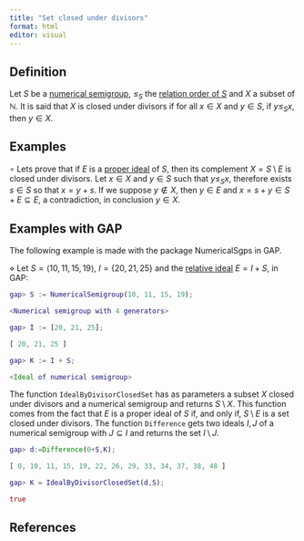 ```yaml
---
title: "Set closed under divisors"
format: html
editor: visual
---
```


## Definition

Let $S$ be a [numerical semigroup](./Basic-concepts/Numerical-semigroup.qmd), $\le_S$ the [relation order of $S$](./Basic-concepts/Relation-order-NS.qmd) and $X$ a subset of $\mathbb{N}$. It is said that $X$ is closed under divisors if for all $x \in X$ and $y \in S$, if $y \le_S x$, then $y \in X$.

## Examples

$\circ$ Lets prove that if $E$ is a [proper ideal](Proper-ideal.qmd) of $S$, then its complement $X = S \setminus E$ is closed under divisors. Let $x \in X$ and $y \in S$ such that $y \le_S x$, therefore exists $s \in S$ so that $x = y + s$. If we suppose $y \not \in X$, then $y \in E$ and $x = s + y \in S + E \subseteq E$, a contradiction, in conclusion $y \in X$.

## Examples with GAP

The following example is made with the package NumericalSgps in GAP.

$\diamond$ Let $S = \langle 10, 11, 15, 19 \rangle$, $I = \{20, 21, 25\}$ and the [relative ideal](Relative-ideal.qmd) $E = I + S$, in GAP:

```GAP

gap> S := NumericalSemigroup(10, 11, 15, 19);

<Numerical semigroup with 4 generators>

gap> I := [20, 21, 25];

[ 20, 21, 25 ]

gap> K := I + S;

<Ideal of numerical semigroup>

```

The function `IdealByDivisorClosedSet` has as parameters a subset $X$ closed under divisors and a numerical semigroup and returns $S \setminus X$. This function comes from the fact that $E$ is a proper ideal of $S$ if, and only if, $S \setminus E$ is a set closed under divisors. The function `Difference` gets two ideals $I, J$ of a numerical semigroup with $J \subseteq I$ and returns the set $I \setminus J$.

```GAP

gap> d:=Difference(0+S,K);

[ 0, 10, 11, 15, 19, 22, 26, 29, 33, 34, 37, 38, 48 ]

gap> K = IdealByDivisorClosedSet(d,S);

true
```

## References
